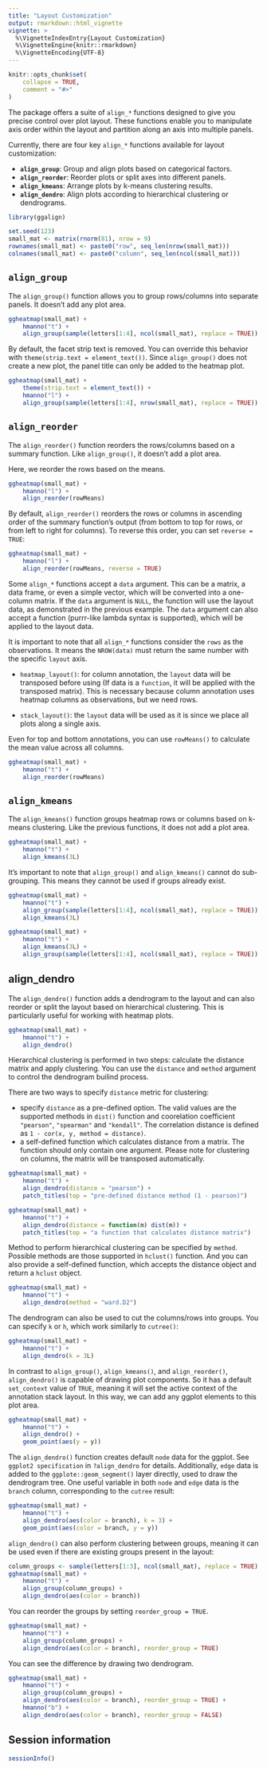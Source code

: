 ```yaml
---
title: "Layout Customization"
output: rmarkdown::html_vignette
vignette: >
  %\VignetteIndexEntry{Layout Customization}
  %\VignetteEngine{knitr::rmarkdown}
  %\VignetteEncoding{UTF-8}
---
```


```r
knitr::opts_chunk$set(
    collapse = TRUE,
    comment = "#>"
)
```

The package offers a suite of `align_*` functions designed to give you precise
control over plot layout. These functions enable you to manipulate axis order
within the layout and partition along an axis into multiple panels.

Currently, there are four key `align_*` functions available for layout customization:

- **`align_group`**: Group and align plots based on categorical factors.
- **`align_reorder`**: Reorder plots or split axes into different panels.
- **`align_kmeans`**: Arrange plots by k-means clustering results.
- **`align_dendro`**: Align plots according to hierarchical clustering or dendrograms.

```r
library(ggalign)
```

```r
set.seed(123)
small_mat <- matrix(rnorm(81), nrow = 9)
rownames(small_mat) <- paste0("row", seq_len(nrow(small_mat)))
colnames(small_mat) <- paste0("column", seq_len(ncol(small_mat)))
```

## `align_group`

The `align_group()` function allows you to group rows/columns into separate
panels. It doesn't add any plot area. 

```r
ggheatmap(small_mat) +
    hmanno("t") +
    align_group(sample(letters[1:4], ncol(small_mat), replace = TRUE))
```

By default, the facet strip text is removed. You can override this behavior with
`theme(strip.text = element_text())`. Since `align_group()` does not create a
new plot, the panel title can only be added to the heatmap plot.
```r
ggheatmap(small_mat) +
    theme(strip.text = element_text()) +
    hmanno("l") +
    align_group(sample(letters[1:4], nrow(small_mat), replace = TRUE))
```

## `align_reorder`
The `align_reorder()` function reorders the rows/columns based on a summary
function. Like `align_group()`, it doesn't add a plot area. 

Here, we reorder the rows based on the means.
```r
ggheatmap(small_mat) +
    hmanno("l") +
    align_reorder(rowMeans)
```

By default, `align_reorder()` reorders the rows or columns in ascending order of
the summary function's output (from bottom to top for rows, or from left to
right for columns). To reverse this order, you can set `reverse = TRUE`: 
```r
ggheatmap(small_mat) +
    hmanno("l") +
    align_reorder(rowMeans, reverse = TRUE)
```

Some `align_*` functions accept a `data` argument. This can be a matrix, a data
frame, or even a simple vector, which will be converted into a one-column
matrix. If the `data` argument is `NULL`, the function will use the layout data,
as demonstrated in the previous example. The `data` argument can also accept a
function (purrr-like lambda syntax is supported), which will be applied to the
layout data. 

It is important to note that all `align_*` functions consider the `rows` as
the observations. It means the `NROW(data)` must return the same number with
the specific `layout` axis.

 - `heatmap_layout()`: for column annotation, the `layout` data will be
 transposed before using (If data is a `function`, it will be applied with
 the transposed matrix). This is necessary because column annotation uses
 heatmap columns as observations, but we need rows.

 - `stack_layout()`: the `layout` data will be used as it is since we place
   all plots along a single axis.

Even for top and bottom annotations, you can use `rowMeans()` to calculate the
mean value across all columns. 

```r
ggheatmap(small_mat) +
    hmanno("t") +
    align_reorder(rowMeans)
```

## `align_kmeans`
The `align_kmeans()` function groups heatmap rows or columns based on k-means
clustering. Like the previous functions, it does not add a plot area. 
```r
ggheatmap(small_mat) +
    hmanno("t") +
    align_kmeans(3L)
```

It's important to note that `align_group()` and `align_kmeans()` cannot do
sub-grouping. This means they cannot be used if groups already exist. 

```r
ggheatmap(small_mat) +
    hmanno("t") +
    align_group(sample(letters[1:4], ncol(small_mat), replace = TRUE)) +
    align_kmeans(3L)
```

```r
ggheatmap(small_mat) +
    hmanno("t") +
    align_kmeans(3L) +
    align_group(sample(letters[1:4], ncol(small_mat), replace = TRUE))
```

## align_dendro
The `align_dendro()` function adds a dendrogram to the layout and can also
reorder or split the layout based on hierarchical clustering. This is
particularly useful for working with heatmap plots.

```r
ggheatmap(small_mat) +
    hmanno("t") +
    align_dendro()
```

Hierarchical clustering is performed in two steps: calculate the distance matrix
and apply clustering. You can use the `distance` and `method` argument to
control the dendrogram builind process.

There are two ways to specify `distance` metric for clustering:

- specify `distance` as a pre-defined option. The valid values are the supported
methods in `dist()` function and coorelation coefficient `"pearson"`,
`"spearman"` and `"kendall"`. The correlation distance is defined as `1 - cor(x,
y, method = distance)`.
- a self-defined function which calculates distance from a matrix. The function
should only contain one argument. Please note for clustering on columns, the
matrix will be transposed automatically. 

```r
ggheatmap(small_mat) +
    hmanno("t") +
    align_dendro(distance = "pearson") +
    patch_titles(top = "pre-defined distance method (1 - pearson)")
```

```r
ggheatmap(small_mat) +
    hmanno("t") +
    align_dendro(distance = function(m) dist(m)) +
    patch_titles(top = "a function that calculates distance matrix")
```

Method to perform hierarchical clustering can be specified by `method`. Possible
methods are those supported in `hclust()` function. And you can also provide a
self-defined function, which accepts the distance object and return a `hclust`
object.

```r
ggheatmap(small_mat) +
    hmanno("t") +
    align_dendro(method = "ward.D2")
```

The dendrogram can also be used to cut the columns/rows into groups. You can
specify `k` or `h`, which work similarly to `cutree()`: 

```r
ggheatmap(small_mat) +
    hmanno("t") +
    align_dendro(k = 3L)
```

In contrast to `align_group()`, `align_kmeans()`, and `align_reorder()`,
`align_dendro()` is capable of drawing plot components. So it has a default
`set_context` value of `TRUE`, meaning it will set the active context of the
annotation stack layout. In this way, we can add any ggplot elements to this
plot area.

```r
ggheatmap(small_mat) +
    hmanno("t") +
    align_dendro() +
    geom_point(aes(y = y))
```

The `align_dendro()` function creates default `node` data for the ggplot. See
`ggplot2 specification` in `?align_dendro` for details. Additionally, `edge`
data is added to the `ggplote::geom_segment()` layer directly, used to draw the
dendrogram tree. One useful variable in both `node` and `edge` data is the
`branch` column, corresponding to the `cutree` result: 

```r
ggheatmap(small_mat) +
    hmanno("t") +
    align_dendro(aes(color = branch), k = 3) +
    geom_point(aes(color = branch, y = y))
```

`align_dendro()` can also perform clustering between groups, meaning it can be
used even if there are existing groups present in the layout: 

```r
column_groups <- sample(letters[1:3], ncol(small_mat), replace = TRUE)
ggheatmap(small_mat) +
    hmanno("t") +
    align_group(column_groups) +
    align_dendro(aes(color = branch))
```

You can reorder the groups by setting `reorder_group = TRUE`.
```r
ggheatmap(small_mat) +
    hmanno("t") +
    align_group(column_groups) +
    align_dendro(aes(color = branch), reorder_group = TRUE)
```

You can see the difference by drawing two dendrogram.
```r
ggheatmap(small_mat) +
    hmanno("t") +
    align_group(column_groups) +
    align_dendro(aes(color = branch), reorder_group = TRUE) +
    hmanno("b") +
    align_dendro(aes(color = branch), reorder_group = FALSE)
```

## Session information
```r
sessionInfo()
```
